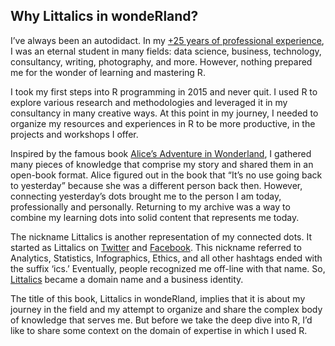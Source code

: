 ## Why Littalics in wondeRland?

I've always been an autodidact. In my [+25 years of professional experience](https://www.littalics.com/littal-shemer-haim/), I was an eternal student in many fields: data science, business, technology, consultancy, writing, photography, and more. However, nothing prepared me for the wonder of learning and mastering R. 

I took my first steps into R programming in 2015 and never quit. I used R to explore various research and methodologies and leveraged it in my consultancy in many creative ways. At this point in my journey, I needed to organize my resources and experiences in R to be more productive, in the projects and workshops I offer. 

Inspired by the famous book [Alice's Adventure in Wonderland](https://en.wikipedia.org/wiki/Alice%27s_Adventures_in_Wonderland), I gathered many pieces of knowledge that comprise my story and shared them in an open-book format. Alice figured out in the book that "It's no use going back to yesterday" because she was a different person back then. However, connecting yesterday's dots brought me to the person I am today, professionally and personally. Returning to my archive was a way to combine my learning dots into solid content that represents me today.

The nickname Littalics is another representation of my connected dots. It started as Littalics on [Twitter](https://twitter.com/Littalics) and [Facebook](https://www.facebook.com/Littalics). This nickname referred to Analytics, Statistics, Infographics, Ethics, and all other hashtags ended with the suffix 'ics.' Eventually, people recognized me off-line with that name. So, [Littalics](https://www.littalics.com/) became a domain name and a business identity.

The title of this book, Littalics in wondeRland, implies that it is about my journey in the field and my attempt to organize and share the complex body of knowledge that serves me. But before we take the deep dive into R, I'd like to share some context on the domain of expertise in which I used R. 
